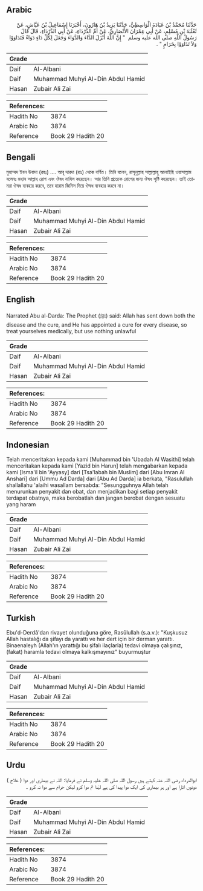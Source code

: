 ## Arabic


<div dir="rtl" lang="ar" style={{fontSize:'larger',backgroundColor:'#f8f9fa',padding:20}}>
حَدَّثَنَا مُحَمَّدُ بْنُ عَبَادَةَ الْوَاسِطِيُّ، حَدَّثَنَا يَزِيدُ بْنُ هَارُونَ، أَخْبَرَنَا إِسْمَاعِيلُ بْنُ عَيَّاشٍ، عَنْ ثَعْلَبَةَ بْنِ مُسْلِمٍ، عَنْ أَبِي عِمْرَانَ الأَنْصَارِيِّ، عَنْ أُمِّ الدَّرْدَاءِ، عَنْ أَبِي الدَّرْدَاءِ، قَالَ قَالَ رَسُولُ اللَّهِ صلى الله عليه وسلم ‏ "‏ إِنَّ اللَّهَ أَنْزَلَ الدَّاءَ وَالدَّوَاءَ وَجَعَلَ لِكُلِّ دَاءٍ دَوَاءً فَتَدَاوَوْا وَلاَ تَدَاوَوْا بِحَرَامٍ ‏"‏ ‏.‏
</div>
<div style={{backgroundColor:'#f8f9fa',padding:20, marginBottom: 10}}><table> <thead> <tr> <th>Grade</th> <th></th> </tr> </thead> <tbody> <tr><td>Daif</td><td>Al-Albani</td></tr><tr><td>Daif</td><td>Muhammad Muhyi Al-Din Abdul Hamid</td></tr><tr><td>Hasan</td><td>Zubair Ali Zai</td></tr></tbody></table><table> <thead> <tr> <th>References:</th> <th></th> </tr> </thead> <tbody><tr><td>Hadith No</td><td>3874</td></tr><tr><td>Arabic No</td><td>3874</td></tr><tr><td>Reference</td><td>Book 29 Hadith 20</td></tr></tbody></table></div>

## Bengali


<div dir="ltr" lang="bn" style={{fontSize:'larger',backgroundColor:'#f8f9fa',padding:20}}>
মুহাম্মদ ইবন উবাদা (রহঃ) .... আবূ দারদা (রাঃ) থেকে বর্ণিত। তিনি বলেন, রাসূলুল্লাহ সাল্লাল্লাহু আলাইহি ওয়াসাল্লাম বলেনঃ মহান আল্লাহ রোগ এবং ঔষধ নাযিল করেছেন। আর তিনি প্রত্যেক রোগের জন্য ঔষধ সৃষ্টি করেছেন। তাই তোমরা ঔষধ ব্যবহার করবে, তবে হারাম জিনিস দিয়ে ঔষধ ব্যবহার করবে না।
</div>
<div style={{backgroundColor:'#f8f9fa',padding:20, marginBottom: 10}}><table> <thead> <tr> <th>Grade</th> <th></th> </tr> </thead> <tbody> <tr><td>Daif</td><td>Al-Albani</td></tr><tr><td>Daif</td><td>Muhammad Muhyi Al-Din Abdul Hamid</td></tr><tr><td>Hasan</td><td>Zubair Ali Zai</td></tr></tbody></table><table> <thead> <tr> <th>References:</th> <th></th> </tr> </thead> <tbody><tr><td>Hadith No</td><td>3874</td></tr><tr><td>Arabic No</td><td>3874</td></tr><tr><td>Reference</td><td>Book 29 Hadith 20</td></tr></tbody></table></div>

## English


<div dir="ltr" lang="en" style={{fontSize:'larger',backgroundColor:'#f8f9fa',padding:20}}>
Narrated Abu al-Darda: The Prophet (ﷺ) said: Allah has sent down both the disease and the cure, and He has appointed a cure for every disease, so treat yourselves medically, but use nothing unlawful
</div>
<div style={{backgroundColor:'#f8f9fa',padding:20, marginBottom: 10}}><table> <thead> <tr> <th>Grade</th> <th></th> </tr> </thead> <tbody> <tr><td>Daif</td><td>Al-Albani</td></tr><tr><td>Daif</td><td>Muhammad Muhyi Al-Din Abdul Hamid</td></tr><tr><td>Hasan</td><td>Zubair Ali Zai</td></tr></tbody></table><table> <thead> <tr> <th>References:</th> <th></th> </tr> </thead> <tbody><tr><td>Hadith No</td><td>3874</td></tr><tr><td>Arabic No</td><td>3874</td></tr><tr><td>Reference</td><td>Book 29 Hadith 20</td></tr></tbody></table></div>

## Indonesian


<div dir="ltr" lang="id" style={{fontSize:'larger',backgroundColor:'#f8f9fa',padding:20}}>
Telah menceritakan kepada kami [Muhammad bin 'Ubadah Al Wasithi] telah menceritakan kepada kami [Yazid bin Harun] telah mengabarkan kepada kami [Isma'il bin 'Ayyasy] dari [Tsa'labah bin Muslim] dari [Abu Imran Al Anshari] dari [Ummu Ad Darda] dari [Abu Ad Darda] ia berkata, "Rasulullah shallallahu 'alaihi wasallam bersabda: "Sesungguhnya Allah telah menurunkan penyakit dan obat, dan menjadikan bagi setiap penyakit terdapat obatnya, maka berobatlah dan jangan berobat dengan sesuatu yang haram
</div>
<div style={{backgroundColor:'#f8f9fa',padding:20, marginBottom: 10}}><table> <thead> <tr> <th>Grade</th> <th></th> </tr> </thead> <tbody> <tr><td>Daif</td><td>Al-Albani</td></tr><tr><td>Daif</td><td>Muhammad Muhyi Al-Din Abdul Hamid</td></tr><tr><td>Hasan</td><td>Zubair Ali Zai</td></tr></tbody></table><table> <thead> <tr> <th>References:</th> <th></th> </tr> </thead> <tbody><tr><td>Hadith No</td><td>3874</td></tr><tr><td>Arabic No</td><td>3874</td></tr><tr><td>Reference</td><td>Book 29 Hadith 20</td></tr></tbody></table></div>

## Turkish


<div dir="ltr" lang="tr" style={{fontSize:'larger',backgroundColor:'#f8f9fa',padding:20}}>
Ebu'd-Derdâ'dan rivayet olunduğuna göre, Rasûlullah (s.a.v.): "Kuşkusuz Allah hastalığı da şifayı da yarattı ve her dert için bir derman yarattı. Binaenaleyh (Allah'ın yarattığı bu şifalı ilaçlarla) tedavi olmaya çalışınız, (fakat) haramla tedavi olmaya kalkışmayınız" buyurmuştur
</div>
<div style={{backgroundColor:'#f8f9fa',padding:20, marginBottom: 10}}><table> <thead> <tr> <th>Grade</th> <th></th> </tr> </thead> <tbody> <tr><td>Daif</td><td>Al-Albani</td></tr><tr><td>Daif</td><td>Muhammad Muhyi Al-Din Abdul Hamid</td></tr><tr><td>Hasan</td><td>Zubair Ali Zai</td></tr></tbody></table><table> <thead> <tr> <th>References:</th> <th></th> </tr> </thead> <tbody><tr><td>Hadith No</td><td>3874</td></tr><tr><td>Arabic No</td><td>3874</td></tr><tr><td>Reference</td><td>Book 29 Hadith 20</td></tr></tbody></table></div>

## Urdu


<div dir="rtl" lang="ur" style={{fontSize:'larger',backgroundColor:'#f8f9fa',padding:20}}>
ابوالدرداء رضی اللہ عنہ کہتے ہیں رسول اللہ صلی اللہ علیہ وسلم نے فرمایا: اللہ نے بیماری اور دوا ( علاج ) دونوں اتارا ہے اور ہر بیماری کی ایک دوا پیدا کی ہے لہٰذا تم دوا کرو لیکن حرام سے دوا نہ کرو ۔
</div>
<div style={{backgroundColor:'#f8f9fa',padding:20, marginBottom: 10}}><table> <thead> <tr> <th>Grade</th> <th></th> </tr> </thead> <tbody> <tr><td>Daif</td><td>Al-Albani</td></tr><tr><td>Daif</td><td>Muhammad Muhyi Al-Din Abdul Hamid</td></tr><tr><td>Hasan</td><td>Zubair Ali Zai</td></tr></tbody></table><table> <thead> <tr> <th>References:</th> <th></th> </tr> </thead> <tbody><tr><td>Hadith No</td><td>3874</td></tr><tr><td>Arabic No</td><td>3874</td></tr><tr><td>Reference</td><td>Book 29 Hadith 20</td></tr></tbody></table></div>